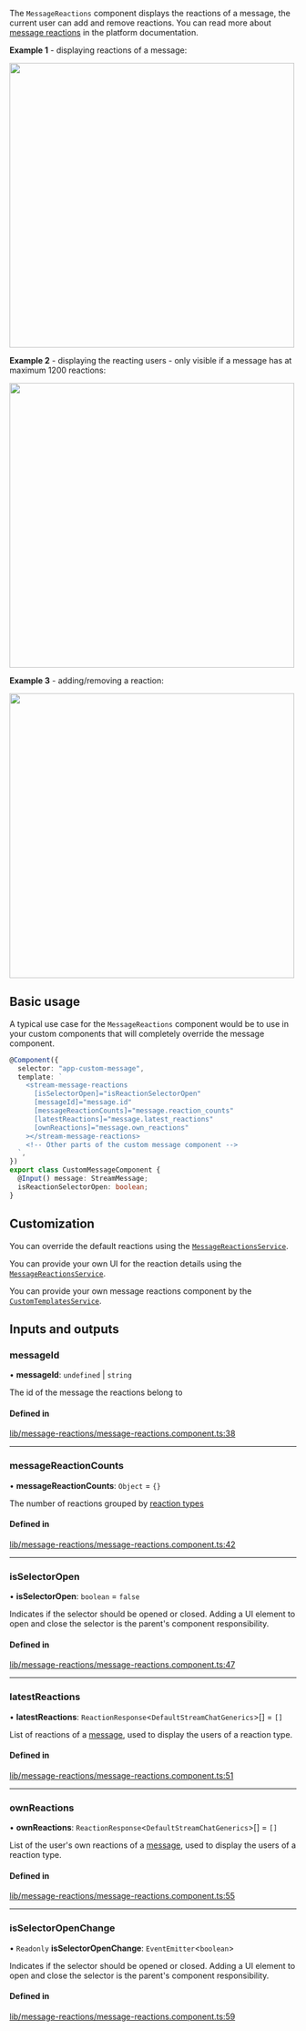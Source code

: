 
The `MessageReactions` component displays the reactions of a message, the current user can add and remove reactions. You can read more about [message reactions](https://getstream.io/chat/docs/javascript/send_reaction/?language=javascript) in the platform documentation.

**Example 1** - displaying reactions of a message:

<img src={MessageReactionsScreenshot} width="500" />

**Example 2** - displaying the reacting users - only visible if a message has at maximum 1200 reactions:

<img src={MessageReactionsDetailsScreenshot} width="500" />

**Example 3** - adding/removing a reaction:

<img src={MessageReactionsSelectorScreenshot} width="500" />

## Basic usage

A typical use case for the `MessageReactions` component would be to use in your custom components that will completely override the message component.

```typescript
@Component({
  selector: "app-custom-message",
  template: `
    <stream-message-reactions
      [isSelectorOpen]="isReactionSelectorOpen"
      [messageId]="message.id"
      [messageReactionCounts]="message.reaction_counts"
      [latestReactions]="message.latest_reactions"
      [ownReactions]="message.own_reactions"
    ></stream-message-reactions>
    <!-- Other parts of the custom message component -->
  `,
})
export class CustomMessageComponent {
  @Input() message: StreamMessage;
  isReactionSelectorOpen: boolean;
}
```

## Customization

You can override the default reactions using the [`MessageReactionsService`](../services/MessageReactionsService.mdx).

You can provide your own UI for the reaction details using the [`MessageReactionsService`](../services/MessageReactionsService.mdx).

You can provide your own message reactions component by the [`CustomTemplatesService`](../services/CustomTemplatesService.mdx).

[//]: # "Start of generated content"
## Inputs and outputs 


### messageId

• **messageId**: `undefined` \| `string`

The id of the message the reactions belong to

#### Defined in

[lib/message-reactions/message-reactions.component.ts:38](https://github.com/GetStream/stream-chat-angular/blob/f17a518/projects/stream-chat-angular/src/lib/message-reactions/message-reactions.component.ts#L38)

___

### messageReactionCounts

• **messageReactionCounts**: `Object` = `{}`

The number of reactions grouped by [reaction types](https://github.com/GetStream/stream-chat-angular/tree/master/projects/stream-chat-angular/src/lib/message-reactions/message-reactions.component.ts)

#### Defined in

[lib/message-reactions/message-reactions.component.ts:42](https://github.com/GetStream/stream-chat-angular/blob/f17a518/projects/stream-chat-angular/src/lib/message-reactions/message-reactions.component.ts#L42)

___

### isSelectorOpen

• **isSelectorOpen**: `boolean` = `false`

Indicates if the selector should be opened or closed. Adding a UI element to open and close the selector is the parent's component responsibility.

#### Defined in

[lib/message-reactions/message-reactions.component.ts:47](https://github.com/GetStream/stream-chat-angular/blob/f17a518/projects/stream-chat-angular/src/lib/message-reactions/message-reactions.component.ts#L47)

___

### latestReactions

• **latestReactions**: `ReactionResponse`<`DefaultStreamChatGenerics`\>[] = `[]`

List of reactions of a [message](../types/stream-message.mdx), used to display the users of a reaction type.

#### Defined in

[lib/message-reactions/message-reactions.component.ts:51](https://github.com/GetStream/stream-chat-angular/blob/f17a518/projects/stream-chat-angular/src/lib/message-reactions/message-reactions.component.ts#L51)

___

### ownReactions

• **ownReactions**: `ReactionResponse`<`DefaultStreamChatGenerics`\>[] = `[]`

List of the user's own reactions of a [message](../types/stream-message.mdx), used to display the users of a reaction type.

#### Defined in

[lib/message-reactions/message-reactions.component.ts:55](https://github.com/GetStream/stream-chat-angular/blob/f17a518/projects/stream-chat-angular/src/lib/message-reactions/message-reactions.component.ts#L55)

___

### isSelectorOpenChange

• `Readonly` **isSelectorOpenChange**: `EventEmitter`<`boolean`\>

Indicates if the selector should be opened or closed. Adding a UI element to open and close the selector is the parent's component responsibility.

#### Defined in

[lib/message-reactions/message-reactions.component.ts:59](https://github.com/GetStream/stream-chat-angular/blob/f17a518/projects/stream-chat-angular/src/lib/message-reactions/message-reactions.component.ts#L59)

[//]: # "End of generated content"
